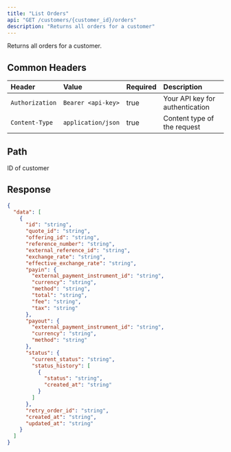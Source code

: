 ```yaml
---
title: "List Orders"
api: "GET /customers/{customer_id}/orders"
description: "Returns all orders for a customer"
---
```


Returns all orders for a customer.

## Common Headers

| Header          | Value              | Required | Description                     |
| :-------------- | :----------------- | :------- | :------------------------------ |
| `Authorization` | `Bearer <api-key>` | true     | Your API key for authentication |
| `Content-Type`  | `application/json` | true     | Content type of the request     |

## Path

<ParamField path="customer_id" type="string" required>
  ID of customer
</ParamField>

## Response

<ResponseExample>

```json Response
{
  "data": [
    {
      "id": "string",
      "quote_id": "string",
      "offering_id": "string",
      "reference_number": "string",
      "external_reference_id": "string",
      "exchange_rate": "string",
      "effective_exchange_rate": "string",
      "payin": {
        "external_payment_instrument_id": "string",
        "currency": "string",
        "method": "string",
        "total": "string",
        "fee": "string",
        "tax": "string"
      },
      "payout": {
        "external_payment_instrument_id": "string",
        "currency": "string",
        "method": "string"
      },
      "status": {
        "current_status": "string",
        "status_history": [
          {
            "status": "string",
            "created_at": "string"
          }
        ]
      },
      "retry_order_id": "string",
      "created_at": "string",
      "updated_at": "string"
    }
  ]
}
```

</ResponseExample>
